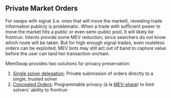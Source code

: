 ## Private Market Orders

For swaps with signal (i.e. ones that will move the market), revealing trade information publicly is problematic. When a trade with sufficient power to move the market hits a public or even semi-public pool, it will likely be frontrun. Intents provide some MEV reduction, since searchers do not know which route will be taken. But for high enough signal trades, even routeless orders can be exploited. MEV bots may still act out of band to capture value before the user can land her transaction onchain.

MemSwap provides two solutions for privacy preservation:

1. [Single solver delegation](/privacy/single-solver-delegation): Private submission of orders directly to a single, trusted solver
2. [Concealed Orders](/privacy/concealed-orders): Programmable privacy (à la [MEV-share](https://collective.flashbots.net/t/mev-share-programmably-private-orderflow-to-share-mev-with-users/1264)) to limit solvers' ability to frontrun
